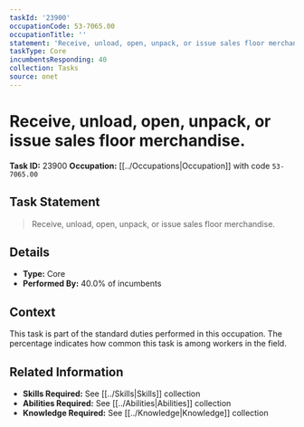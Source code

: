```yaml
---
taskId: '23900'
occupationCode: 53-7065.00
occupationTitle: ''
statement: 'Receive, unload, open, unpack, or issue sales floor merchandise.'
taskType: Core
incumbentsResponding: 40
collection: Tasks
source: onet
---
```

# Receive, unload, open, unpack, or issue sales floor merchandise.

**Task ID:** 23900
**Occupation:** [[../Occupations|Occupation]] with code `53-7065.00`

## Task Statement

> Receive, unload, open, unpack, or issue sales floor merchandise.

## Details

- **Type:** Core
- **Performed By:** 40.0% of incumbents

## Context

This task is part of the standard duties performed in this occupation. The percentage indicates how common this task is among workers in the field.

## Related Information

- **Skills Required:** See [[../Skills|Skills]] collection
- **Abilities Required:** See [[../Abilities|Abilities]] collection
- **Knowledge Required:** See [[../Knowledge|Knowledge]] collection
